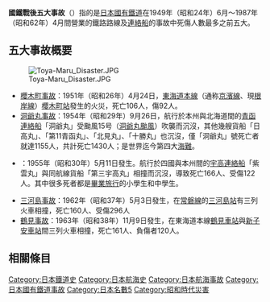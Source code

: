 {{japanese
|japanese=国鉄戦後五大事故
|kana=こくてつせんごごだいじこ
|romaji=Kokutetsu Sengo Godaijiko
}}
'''國鐵戰後五大事故'''（{{jpn|j=国鉄戦後五大事故}}）指的是[[日本國有鐵道|日本國有鐵道]]在1949年（昭和24年）6月～1987年（昭和62年）4月間營業的鐵路路線及[[渡輪|連絡船]]的事故中死傷人數最多之前五大。

==五大事故概要==
[[File:Toya-Maru_Disaster.JPG|thumb]]
*[[櫻木町事故|櫻木町事故]]：1951年（昭和26年）4月24日，[[東海道本線|東海道本線]]（通称[[京濱線|京濱線]]、現[[根岸線|根岸線]]）[[櫻木町站|櫻木町站]]發生的火災，死亡106人，傷92人。
*[[洞爺丸事故|洞爺丸事故]]：1954年（昭和29年）9月26日，航行於本州與北海道間的[[青函連絡船|青函連絡船]]「洞爺丸」受颱風15号（[[洞爺丸颱風|洞爺丸颱風]]）吹襲而沉沒，其他幾艘貨船「日高丸」、「第11青函丸」、「北見丸」、「十勝丸」也沉沒，僅「洞爺丸」號死亡者就達1155人，共計死亡1430人；是世界迄今第四大[[海難|海難]]。
*{{link-ja|紫雲丸事故|紫雲丸事故}}：1955年（昭和30年）5月11日發生。航行於四國與本州間的[[宇高連絡船|宇高連絡船]]「紫雲丸」與同航線貨船「第三宇高丸」相撞而沉沒，導致死亡166人、受傷122人。其中很多死者都是[[畢業旅行|畢業旅行]]的小學生和中學生。
*[[三河島事故|三河島事故]]：1962年（昭和37年）5月3日發生，在[[常磐線|常磐線]]的[[三河島站|三河島站]]有三列火車相撞，死亡160人、受傷296人
*[[鶴見事故|鶴見事故]]：1963年（昭和38年）11月9日發生，在東海道本線[[鶴見車站|鶴見車站]]與[[新子安車站|新子安車站]]間三列火車相撞，死亡161人、負傷者120人。

== 相關條目 ==
{{Portal bar|日本|航海|鐵路|城市軌道交通|日本鐵路|歷史}}
[[Category:日本鐵道史|Category:日本鐵道史]]
[[Category:日本航海史|Category:日本航海史]]
[[Category:日本航海事故|Category:日本航海事故]]
[[Category:日本國有鐵道事故|Category:日本國有鐵道事故]]
[[Category:日本名數5|Category:日本名數5]]
[[Category:昭和時代災害|Category:昭和時代災害]]